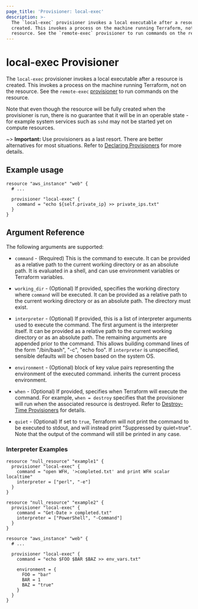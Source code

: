 ```yaml
---
page_title: 'Provisioner: local-exec'
description: >-
  The `local-exec` provisioner invokes a local executable after a resource is
  created. This invokes a process on the machine running Terraform, not on the
  resource. See the `remote-exec` provisioner to run commands on the resource.
---
```


# local-exec Provisioner

The `local-exec` provisioner invokes a local executable after a resource is
created. This invokes a process on the machine running Terraform, not on the
resource. See the `remote-exec`
[provisioner](/language/resources/provisioners/remote-exec) to run commands on the
resource.

Note that even though the resource will be fully created when the provisioner is
run, there is no guarantee that it will be in an operable state - for example
system services such as `sshd` may not be started yet on compute resources.

~> **Important:** Use provisioners as a last resort. There are better alternatives for most situations. Refer to
[Declaring Provisioners](/language/resources/provisioners/syntax) for more details.

## Example usage

```hcl
resource "aws_instance" "web" {
  # ...

  provisioner "local-exec" {
    command = "echo ${self.private_ip} >> private_ips.txt"
  }
}
```

## Argument Reference

The following arguments are supported:

* `command` - (Required) This is the command to execute. It can be provided
  as a relative path to the current working directory or as an absolute path.
  It is evaluated in a shell, and can use environment variables or Terraform
  variables.

* `working_dir` - (Optional) If provided, specifies the working directory where
  `command` will be executed. It can be provided as a relative path to the
  current working directory or as an absolute path. The directory must exist.

* `interpreter` - (Optional) If provided, this is a list of interpreter
  arguments used to execute the command. The first argument is the
  interpreter itself. It can be provided as a relative path to the current
  working directory or as an absolute path.  The remaining arguments are
  appended prior to the command.  This allows building command lines of the
  form "/bin/bash", "-c", "echo foo". If `interpreter` is unspecified,
  sensible defaults will be chosen based on the system OS.

* `environment` - (Optional) block of key value pairs representing the
  environment of the executed command. inherits the current process environment.

* `when` - (Optional) If provided, specifies when Terraform will execute the command.
  For example, `when = destroy` specifies that the provisioner will run when the associated resource
  is destroyed. Refer to [Destroy-Time Provisioners](/language/resources/provisioners/syntax#destroy-time-provisioners)
  for details.
  
*  `quiet` - (Optional) If set to `true`, Terraform will not print the command to be executed to stdout, and will instead print "Suppressed by quiet=true". Note that the output of the command will still be printed in any case.

### Interpreter Examples

```hcl
resource "null_resource" "example1" {
  provisioner "local-exec" {
    command = "open WFH, '>completed.txt' and print WFH scalar localtime"
    interpreter = ["perl", "-e"]
  }
}
```

```hcl
resource "null_resource" "example2" {
  provisioner "local-exec" {
    command = "Get-Date > completed.txt"
    interpreter = ["PowerShell", "-Command"]
  }
}
```

```hcl
resource "aws_instance" "web" {
  # ...

  provisioner "local-exec" {
    command = "echo $FOO $BAR $BAZ >> env_vars.txt"

    environment = {
      FOO = "bar"
      BAR = 1
      BAZ = "true"
    }
  }
}
```
